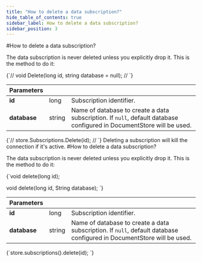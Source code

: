 ```yaml
---
title: "How to delete a data subscription?"
hide_table_of_contents: true
sidebar_label: How to delete a data subscription?
sidebar_position: 3
---
```






<LanguageSwitcher supportedLanguages={supportedLanguages} />
<LanguageContent language="csharp">
#How to delete a data subscription?

The data subscription is never deleted unless you explicitly drop it. This is the method to do it:

<TabItem value="delete_1" label="delete_1">
<CodeBlock language="csharp">
{`//	void Delete(long id, string database = null);
//
`}
</CodeBlock>
</TabItem>

| Parameters | | |
| ------------- | ------------- | ----- |
| **id** | long | Subscription identifier. |
| **database** | string | Name of database to create a data subscription. If `null`, default database configured in DocumentStore will be used. |



<TabItem value="delete_2" label="delete_2">
<CodeBlock language="csharp">
{`//	store.Subscriptions.Delete(id);
//
`}
</CodeBlock>
</TabItem>

<Admonition type="warning" title="Warning">
Deleting a subscription will kill the connection if it's active.
</Admonition>
</LanguageContent>
<LanguageContent language="java">
#How to delete a data subscription?

The data subscription is never deleted unless you explicitly drop it. This is the method to do it:

<TabItem value="delete_1" label="delete_1">
<CodeBlock language="java">
{`void delete(long id);

void delete(long id, String database);
`}
</CodeBlock>
</TabItem>

| Parameters | | |
| ------------- | ------------- | ----- |
| **id** | long | Subscription identifier. |
| **database** | string | Name of database to create a data subscription. If `null`, default database configured in DocumentStore will be used. |



<TabItem value="delete_2" label="delete_2">
<CodeBlock language="java">
{`store.subscriptions().delete(id);
`}
</CodeBlock>
</TabItem>
</LanguageContent>

<!---

-->